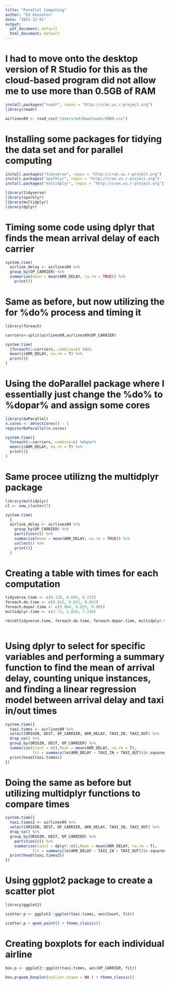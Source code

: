 ```yaml
---
title: "Parallel Computing"
author: "Ed Gonzalez"
date: "2022-12-01"
output:
  pdf_document: default
  html_document: default
---
```

# I had to move onto the desktop version of R Studio for this as the cloud-based program did not allow me to use more than 0.5GB of RAM

```r
install.packages("readr", repos = "http://cran.us.r-project.org")
library(readr)

airlines09 <- read_csv("/Users/ed/Downloads/2009.csv")
```

# Installing some packages for tidying the data set and for parallel computing 
```r
install.packages("tidyverse", repos = "http://cran.us.r-project.org")
install.packages("sparklyr", repos = "http://cran.us.r-project.org")
install.packages("multidplyr", repos = "http://cran.us.r-project.org")

library(tidyverse)
library(sparklyr)
library(multidplyr)
library(dplyr)
```

# Timing some code using dplyr that finds the mean arrival delay of each carrier
```r
system.time(
  airline_delay <- airlines09 %>%
  group_by(OP_CARRIER) %>% 
  summarize(mean = mean(ARR_DELAY, na.rm = TRUE)) %>% 
    print())
```

# Same as before, but now utilizing the for %do% process and timing it
```r
library(foreach)

carriers<-split(airlines09,airlines09$OP_CARRIER)

system.time(
  {foreach(i=carriers,.combine=c) %do%
  mean(i$ARR_DELAY, na.rm = T) %>% 
  print()}
)
```

# Using the doParallel package where I essentially just change the %do% to %dopar% and assign some cores
```r
library(doParallel)
n.cores <- detectCores() - 1
registerDoParallel(n.cores)

system.time({
  foreach(i=carriers,.combine=c) %dopar%
  mean(i$ARR_DELAY, na.rm = T) %>% 
  print()}
)

```

# Same procee utilizng the multidplyr package
```r
library(multidplyr)
cl <- new_cluster(7)

system.time(
  {
  airline_delay <- airlines09 %>%
    group_by(OP_CARRIER) %>%
    partition(cl) %>% 
    summarize(mean = mean(ARR_DELAY, na.rm = TRUE)) %>% 
    collect() %>% 
    print()}
  )
```

# Creating a table with times for each computation
```r
tidyverse.time <- c(0.128, 0.045, 0.233)
foreach.do.time <- c(0.032, 0.021, 0.052)
foreach.dopar.time <- c(0.004, 0.025, 0.085)
multidplyr.time <- c(3.73, 1.834, 7.336)

rbind(tidyverse.time, foreach.do.time, foreach.dopar.time, multidplyr.time)
      

```

# Using dplyr to select for specific variables and performing a summary function to find the mean of arrival delay, counting unique instances, and finding a linear regression model between arrival delay and taxi in/out times
```r
system.time({
  taxi.times <- airlines09 %>% 
  select(ORIGIN, DEST, OP_CARRIER, ARR_DELAY, TAXI_IN, TAXI_OUT) %>% 
  drop_na() %>% 
  group_by(ORIGIN, DEST, OP_CARRIER) %>% 
  summarise(Count = n(),Mean = mean(ARR_DELAY, na.rm = T),
            fit = summary(lm(ARR_DELAY ~ TAXI_IN + TAXI_OUT))$r.squared)
  print(head(taxi.times))
})
```

# Doing the same as before but utilizing multidplyr functions to compare times
```r
system.time({
  taxi.times2 <- airlines09 %>% 
  select(ORIGIN, DEST, OP_CARRIER, ARR_DELAY, TAXI_IN, TAXI_OUT) %>% 
  drop_na() %>% 
  group_by(ORIGIN, DEST, OP_CARRIER) %>%
    partition(cl) %>% 
    summarise(Count = dplyr::n(),Mean = mean(ARR_DELAY, na.rm = T),
            fit = summary(lm(ARR_DELAY ~ TAXI_IN + TAXI_OUT))$r.squared)
  print(head(taxi.times2))
})
```

# Using ggplot2 package to create a scatter plot
```r
library(ggplot2)

scatter.p <- ggplot2::ggplot(taxi.times, aes(Count, fit))

scatter.p + geom_point() + theme_classic()
```
# Creating boxplots for each individual airline
```r
box.p <- ggplot2::ggplot(taxi.times, aes(OP_CARRIER, fit))

box.p+geom_boxplot(outlier.shape = NA ) + theme_classic()
```

